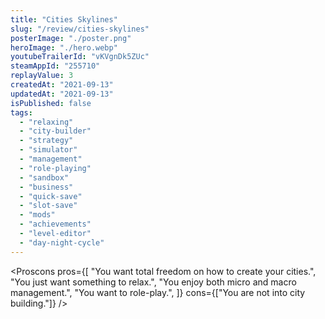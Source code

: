 ```yaml
---
title: "Cities Skylines"
slug: "/review/cities-skylines"
posterImage: "./poster.png"
heroImage: "./hero.webp"
youtubeTrailerId: "vKVgnDk5ZUc"
steamAppId: "255710"
replayValue: 3
createdAt: "2021-09-13"
updatedAt: "2021-09-13"
isPublished: false
tags:
  - "relaxing"
  - "city-builder"
  - "strategy"
  - "simulator"
  - "management"
  - "role-playing"
  - "sandbox"
  - "business"
  - "quick-save"
  - "slot-save"
  - "mods"
  - "achievements"
  - "level-editor"
  - "day-night-cycle"
---
```


<Proscons
  pros={[
    "You want total freedom on how to create your cities.",
    "You just want something to relax.",
    "You enjoy both micro and macro management.",
    "You want to role-play.",
  ]}
  cons={["You are not into city building."]}
/>

<Section className="mt-10" title="Worth mentioning...">
  <List
    className="mt-5"
    items={[
      {
        mood: "kudos",
        content: "You have total freedom to design your city.",
      },
      {
        mood: "negative",
        content: "It is very CPU intense when in a highly populated city.",
      },
    ]}
  />
</Section>
